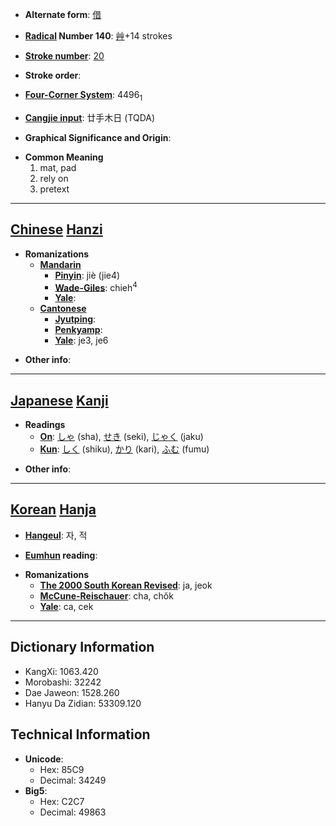 * '''Alternate form''': [[借]]

* '''[[Wiktionary:Chinese radical index| Radical]] Number 140''': [[Wiktionary:Chinese radical index 艸|艸]]+14 strokes

* '''[[Wiktionary:Chinese total strokes index|Stroke number]]''': [[Wiktionary:Chinese total strokes index 20|20]]

* '''Stroke order''': 

* '''[[Wiktionary:Chinese four corner index|Four-Corner System]]''': 4496<sub>1</sub>

* '''[[Wiktionary:Chinese Cangjie index|Cangjie input]]''': 廿手木日 (TQDA)

* '''Graphical Significance and Origin''': 

* '''Common Meaning'''
*#mat, pad
*# rely on
*# pretext


----

== [[Chinese]] [[Hanzi]] ==

* '''Romanizations'''
** '''[[Mandarin]]'''
*** '''[[Pinyin]]''': jiè (jie4)
*** '''[[Wade-Giles]]''': chieh<sup>4</sup>
*** '''[[Yale]]''': 
** '''[[Cantonese]]'''
*** '''[[Jyutping]]''':
*** '''[[Penkyamp]]''': 
*** '''[[Yale]]''': je3, je6

* '''Other info''': 

----

== [[Japanese]] [[Kanji]] ==

* '''Readings'''
** '''[[On]]''': [[しゃ]] (sha), [[せき]] (seki), [[じゃく]] (jaku)
** '''[[Kun]]''': [[しく]] (shiku), [[かり]] (kari), [[ふむ]] (fumu)

* '''Other info''':  

----

== [[Korean]] [[Hanja]] ==

* '''[[Hangeul]]''': 자, 적

* '''[[Eumhun]] reading''': 

* '''Romanizations'''
** '''[[The 2000 South Korean Revised Romanization|The 2000 South Korean Revised]]''': ja, jeok
** '''[[McCune-Reischauer]]''': cha, chŏk
** '''[[Yale]]''': ca, cek

----

== Dictionary Information ==

* KangXi: 1063.420
* Morobashi: 32242
* Dae Jaweon: 1528.260
* Hanyu Da Zidian: 53309.120

== Technical Information ==

* '''Unicode''':
** Hex: 85C9
** Decimal: 34249
* '''Big5''':
** Hex: C2C7
** Decimal: 49863